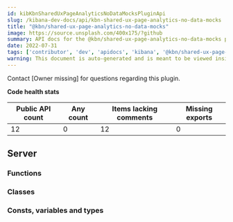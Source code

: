 ```yaml
---
id: kibKbnSharedUxPageAnalyticsNoDataMocksPluginApi
slug: /kibana-dev-docs/api/kbn-shared-ux-page-analytics-no-data-mocks
title: "@kbn/shared-ux-page-analytics-no-data-mocks"
image: https://source.unsplash.com/400x175/?github
summary: API docs for the @kbn/shared-ux-page-analytics-no-data-mocks plugin
date: 2022-07-31
tags: ['contributor', 'dev', 'apidocs', 'kibana', '@kbn/shared-ux-page-analytics-no-data-mocks']
warning: This document is auto-generated and is meant to be viewed inside our experimental, new docs system. Reach out in #docs-engineering for more info.
---
```




Contact [Owner missing] for questions regarding this plugin.

**Code health stats**

| Public API count  | Any count | Items lacking comments | Missing exports |
|-------------------|-----------|------------------------|-----------------|
| 12 | 0 | 12 | 0 |

## Server

### Functions
<DocDefinitionList data={kbnSharedUxPageAnalyticsNoDataMocksObj.server.functions}/>

### Classes
<DocDefinitionList data={kbnSharedUxPageAnalyticsNoDataMocksObj.server.classes}/>

### Consts, variables and types
<DocDefinitionList data={kbnSharedUxPageAnalyticsNoDataMocksObj.server.misc}/>

